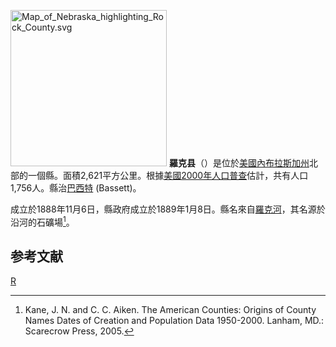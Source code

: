 {{noteTA
|T=zh-hans:罗克县 (内布拉斯加州);zh-hk:羅克縣 (內布拉斯加州);zh-tw:羅克郡 (內布拉斯加州);
|1=zh-hans:县;zh-hk:縣;zh-tw:郡;
}}
{{Otheruses|羅克縣|subject=美國內布拉斯加州的一個縣|other=同名的縣}}
[[File:Map_of_Nebraska_highlighting_Rock_County.svg|250px]]
'''羅克县'''（{{lang-en|Rock County}}）是位於[[美國|美國]][[內布拉斯加州|內布拉斯加州]]北部的一個縣。面積2,621平方公里。根據[[美國2000年人口普查|美國2000年人口普查]]估計，共有人口1,756人。縣治[[巴西特_(內布拉斯加州)|巴西特]] (Bassett)。

成立於1888年11月6日，縣政府成立於1889年1月8日。縣名來自[[羅克河_(內布拉斯加州)|羅克河]]，其名源於沿河的石礦場<ref>Kane, J. N. and C. C. Aiken. The American Counties: Origins of County Names Dates of Creation and Population Data 1950-2000. Lanham, MD.: Scarecrow Press, 2005.</ref>。

==参考文献==
<div class="references-small">
<references />
</div>

{{內布拉斯加州}}

[[Category:內布拉斯加州行政區劃|R]]